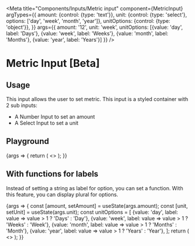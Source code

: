 
<Meta
  title="Components/Inputs/Metric input"
  component={MetricInput}
  argTypes={{
    amount: {control: {type: 'text'}},
    unit: {control: {type: 'select'}, options: ['day', 'week', 'month', 'year']},
    unitOptions: {control: {type: 'object'}},
  }}
  args={{
    amount: '12',
    unit: 'week',
    unitOptions: [{value: 'day', label: 'Days'}, {value: 'week', label: 'Weeks'}, {value: 'month', label: 'Months'}, {value: 'year', label: 'Years'}]
  }}
/>

# Metric Input [Beta]

## Usage

This input allows the user to set metric. This input is a styled container with 2 sub inputs:

- A Number Input to set an amount
- A Select Input to set a unit

## Playground

<Canvas>
  <Story name="Standard">
    {args => {
      return (
        <>
          <MetricInput {...args}></MetricInput>
        </>
      );
    }}
  </Story>
</Canvas>

<ArgsTable story="Standard" />

## With functions for labels

Instead of setting a string as label for option, you can set a function. With this feature, you can display plural for options.

<Canvas>
  <Story name="With functions for labels">
    {args => {
      const [amount, setAmount] = useState(args.amount);
      const [unit, setUnit] = useState(args.unit);
      const unitOptions = [
        {value: 'day', label: value => value > 1 ? 'Days' : 'Day'},
        {value: 'week', label: value => value > 1 ? 'Weeks' : 'Week'},
        {value: 'month', label: value => value > 1 ? 'Months' : 'Month'},
        {value: 'year', label: value => value > 1 ? 'Years' : 'Year'},
      ];
      return (
        <>
          <MetricInput amount={amount} unit={unit} onUnitChange={setUnit} onAmountChange={setAmount} unitOptions={unitOptions}></MetricInput>
        </>
      );
    }}
  </Story>
</Canvas>
